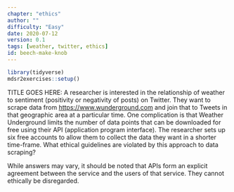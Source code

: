 ```yaml
---
chapter: "ethics"
author: ""
difficulty: "Easy"
date: 2020-07-12 
version: 0.1
tags: [weather, twitter, ethics]
id: beech-make-knob
---
```


```r
library(tidyverse)
mdsr2exercises::setup()
```

TITLE GOES HERE: A researcher is interested in the relationship of weather to sentiment (positivity or negativity of posts) on Twitter.  They want to scrape data from <https://www.wunderground.com> and join that to Tweets in that geographic area at a particular time.  One complication is that Weather Underground limits the number of data points that can be downloaded for free using their API (application program interface).  The researcher sets up six free accounts to allow them to collect the data they want in a shorter time-frame.  What ethical guidelines are violated by this approach to data scraping?

<!--begin-answer-->
While answers may vary, it should be noted that APIs form an explicit agreement between the service and the users of that service. They cannot ethically be disregarded.
<!--end-answer-->


